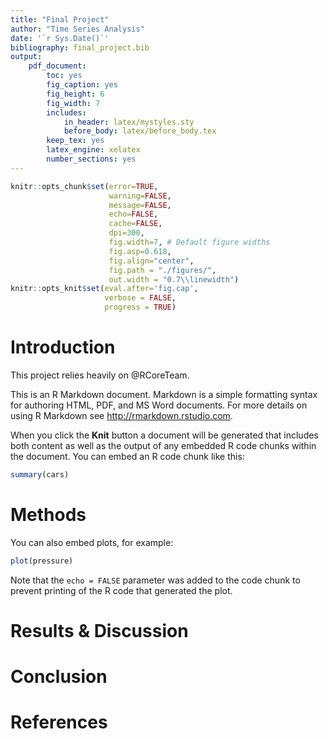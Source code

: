 ```yaml
---
title: "Final Project"
author: "Time Series Analysis"
date: '`r Sys.Date()`'
bibliography: final_project.bib
output:
    pdf_document:
        toc: yes
        fig_caption: yes
        fig_height: 6
        fig_width: 7
        includes:
            in_header: latex/mystyles.sty
            before_body: latex/before_body.tex
        keep_tex: yes
        latex_engine: xelatex
        number_sections: yes
---
```


```r
knitr::opts_chunk$set(error=TRUE,
                      warning=FALSE,
                      message=FALSE,
                      echo=FALSE,
                      cache=FALSE,
                      dpi=300,
                      fig.width=7, # Default figure widths
                      fig.asp=0.618,
                      fig.align="center",
                      fig.path = "./figures/",
                      out.width = "0.7\\linewidth")
knitr::opts_knit$set(eval.after='fig.cap',
                     verbose = FALSE,
                     progress = TRUE)
```

# Introduction

This project relies heavily on @RCoreTeam.

This is an R Markdown document. Markdown is a simple formatting syntax for authoring HTML, PDF, and MS Word documents. For more details on using R Markdown see <http://rmarkdown.rstudio.com>.

When you click the **Knit** button a document will be generated that includes both content as well as the output of any embedded R code chunks within the document. You can embed an R code chunk like this:

```r
summary(cars)
```

# Methods
You can also embed plots, for example:

```r
plot(pressure)
```

Note that the `echo = FALSE` parameter was added to the code chunk to prevent printing of the R code that generated the plot.

# Results & Discussion

# Conclusion

# References

